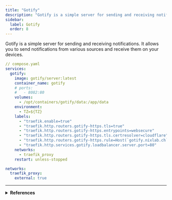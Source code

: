 ```yaml
---
title: "Gotify"
description: "Gotify is a simple server for sending and receiving notifications."
sidebar:
  label: Gotify
  order: 8
---
```


Gotify is a simple server for sending and receiving notifications. It allows you to send notifications from various sources and receive them on your devices.

```yaml
// compose.yaml
services:
  gotify:
    image: gotify/server:latest
    container_name: gotify
    # ports:
    #   - 8082:80
    volumes:
      - /opt/containers/gotify/data:/app/data
    environment:
      - TZ=${TZ}
    labels:
      - "traefik.enable=true"
      - "traefik.http.routers.gotify-https.tls=true"
      - "traefik.http.routers.gotify-https.entrypoints=websecure"
      - "traefik.http.routers.gotify-https.tls.certresolver=cloudflare"
      - "traefik.http.routers.gotify-https.rule=Host(`gotify.nixlab.ch`)"
      - "traefik.http.services.gotify.loadbalancer.server.port=80"
    networks:
      - traefik_proxy
    restart: unless-stopped

networks:
  traefik_proxy:
    external: true
```

---

<details>
  <summary>
    <strong>References</strong>
  </summary>

  <ul>
    <li><a href="https://gotify.net/" target="_blank" rel="noopener noreferrer">Gotify</a></li>
    <li><a href="https://www.youtube.com/watch?v=mIVHxFrFKqQ" target="_blank" rel="noopener noreferrer">Gotify: My New Favorite Way To Get Notified!</a></li>
    <li><a href="https://www.youtube.com/watch?v=Ft69PY7iitw" target="_blank" rel="noopener noreferrer">Create Notifications For ANYTHING Using Gotify (Crowdsec, Cron Jobs, Scripts, Uptime, File Copy)</a></li>
  </ul>
</details>
